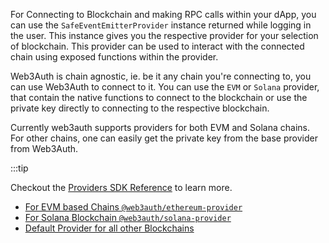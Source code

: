 For Connecting to Blockchain and making RPC calls within your dApp, you can use the `SafeEventEmitterProvider` instance returned while logging in the
user. This instance gives you the respective provider for your selection of blockchain. This provider can be used to interact with the connected chain
using exposed functions within the provider.

Web3Auth is chain agnostic, ie. be it any chain you're connecting to, you can use Web3Auth to connect to it. You can use the `EVM` or `Solana`
provider, that contain the native functions to connect to the blockchain or use the private key directly to connecting to the respective blockchain.

Currently web3auth supports providers for both EVM and Solana chains. For other chains, one can easily get the private key from the base provider from
Web3Auth.

:::tip

Checkout the [Providers SDK Reference](/sdk/helper-sdks/providers) to learn more.

- [For EVM based Chains `@web3auth/ethereum-provider`](/sdk/helper-sdks/providers/evm)
- [For Solana Blockchain `@web3auth/solana-provider`](/sdk/helper-sdks/providers/solana)
- [Default Provider for all other Blockchains](/sdk/helper-sdks/providers/other)
